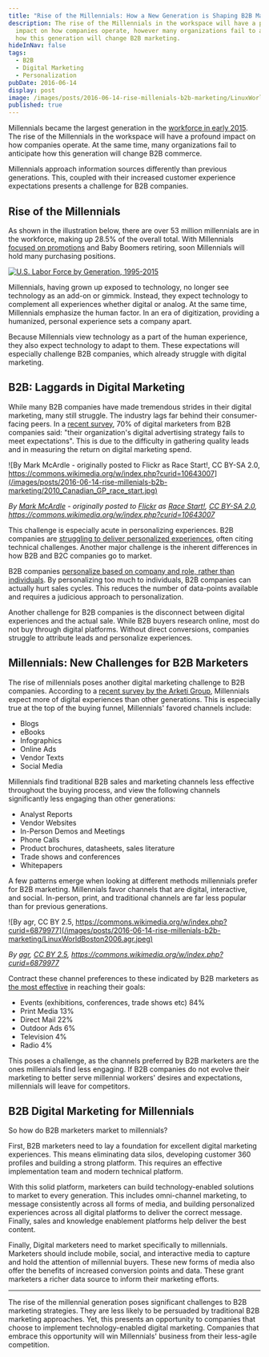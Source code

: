 ```yaml
---
title: "Rise of the Millennials: How a New Generation is Shaping B2B Marketing"
description: The rise of the Millennials in the workspace will have a profound
  impact on how companies operate, however many organizations fail to anticipate
  how this generation will change B2B marketing.
hideInNav: false
tags:
  - B2B
  - Digital Marketing
  - Personalization
pubDate: 2016-06-14
display: post
image: /images/posts/2016-06-14-rise-millenials-b2b-marketing/LinuxWorldBoston2006.agr.jpeg
published: true
---
```


Millennials became the largest generation in the [workforce in early 2015](http://www.pewresearch.org/fact-tank/2015/05/11/millennials-surpass-gen-xers-as-the-largest-generation-in-u-s-labor-force/). The rise of the Millennials in the workspace will have a profound impact on how companies operate. At the same time, many organizations fail to anticipate how this generation will change B2B commerce.

Millennials approach information sources differently than previous generations. This, coupled with their increased customer experience expectations presents a challenge for B2B companies.

## Rise of the Millennials

As shown in the illustration below, there are over 53 million millennials are in the workforce, making up 28.5% of the overall total. With Millennials [focused on promotions](https://www.pwc.com/m1/en/services/consulting/documents/millennials-at-work.pdf) and Baby Boomers retiring, soon Millennials will hold many purchasing positions. 

[![U.S. Labor Force by Generation, 1995-2015](http://www.pewresearch.org/files/2015/05/FT_15.05.04_genLaborForceComposition1.png)](http://www.pewresearch.org/fact-tank/2015/05/11/millennials-surpass-gen-xers-as-the-largest-generation-in-u-s-labor-force/ft%5F15-05-04%5Fgenlaborforcecomposition-2/)

Millennials, having grown up exposed to technology, no longer see technology as an add-on or gimmick. Instead, they expect technology to complement all experiences whether digital or analog. At the same time, Millennials emphasize the human factor. In an era of digitization, providing a humanized, personal experience sets a company apart. 

Because Millennials view technology as a part of the human experience, they also expect technology to adapt to them. These expectations will especially challenge B2B companies, which already struggle with digital marketing.

## B2B: Laggards in Digital Marketing

While many B2B companies have made tremendous strides in their digital marketing, many still struggle. The industry lags far behind their consumer-facing peers. In a [recent survey](http://www.fiercecmo.com/story/survey-b2b-marketers-struggle-digital-marketing-roi-measurement/2016-03-01), 70% of digital marketers from B2B companies said: "their organization's digital advertising strategy fails to meet expectations". This is due to the difficulty in gathering quality leads and in measuring the return on digital marketing spend.

![By Mark McArdle - originally posted to Flickr as Race Start!, CC BY-SA 2.0, https://commons.wikimedia.org/w/index.php?curid=10643007](/images/posts/2016-06-14-rise-millenials-b2b-marketing/2010_Canadian_GP_race_start.jpg) 

_By [Mark McArdle](http://flickr.com/people/12169388@N05) \- originally posted to [Flickr](//commons.wikimedia.org/wiki/Flickr "Flickr") as [Race Start!](http://flickr.com/photos/12169388@N05/4698614072), [CC BY-SA 2.0](http://creativecommons.org/licenses/by-sa/2.0 "Creative Commons Attribution-Share Alike 2.0"), https://commons.wikimedia.org/w/index.php?curid=10643007_

This challenge is especially acute in personalizing experiences. B2B companies are [struggling to deliver personalized experiences](http://venturebeat.com/2015/11/05/b2b-buyers-expect-b2c-like-personalization-but-b2b-sellers-struggle/), often citing technical challenges. Another major challenge is the inherent differences in how B2B and B2C companies go to market. 

B2B companies [personalize based on company and role, rather than individuals](http://www.demandgenreport.com/industry-topics/content-strategies/2669-b2b-marketers-look-to-personalize-web-content-by-company-industry-and-role.html). By personalizing too much to individuals, B2B companies can actually hurt sales cycles. This reduces the number of data-points available and requires a judicious approach to personalization.

Another challenge for B2B companies is the disconnect between digital experiences and the actual sale. While B2B buyers research online, most do not buy through digital platforms. Without direct conversions, companies struggle to attribute leads and personalize experiences.

## Millennials: New Challenges for B2B Marketers

The rise of millennials poses another digital marketing challenge to B2B companies. According to a [recent survey by the Arketi Group](http://arketi.com/three-generations-survey), Millennials expect more of digital experiences than other generations. This is especially true at the top of the buying funnel, Millennials' favored channels include:

* Blogs
* eBooks
* Infographics
* Online Ads
* Vendor Texts
* Social Media

Millennials find traditional B2B sales and marketing channels less effective throughout the buying process, and view the following channels significantly less engaging than other generations:

* Analyst Reports
* Vendor Websites
* In-Person Demos and Meetings
* Phone Calls
* Product brochures, datasheets, sales literature
* Trade shows and conferences
* Whitepapers

A few patterns emerge when looking at different methods millennials prefer for B2B marketing. Millennials favor channels that are digital, interactive, and social. In-person, print, and traditional channels are far less popular than for previous generations.

![By agr, CC BY 2.5, https://commons.wikimedia.org/w/index.php?curid=6879977](/images/posts/2016-06-14-rise-millenials-b2b-marketing/LinuxWorldBoston2006.agr.jpeg) 

_By [agr](//commons.wikimedia.org/wiki/User:ArnoldReinhold), [CC BY 2.5](http://creativecommons.org/licenses/by/2.5 "Creative Commons Attribution 2.5"), https://commons.wikimedia.org/w/index.php?curid=6879977_

Contract these channel preferences to these indicated by B2B marketers as [the most effective](http://www.regalix.com/wp-content/uploads/2015/01/State-of-B2B-Marketing-2015.pdf) in reaching their goals:

* Events (exhibitions, conferences, trade shows etc) 84%
* Print Media 13%
* Direct Mail 22%
* Outdoor Ads 6%
* Television 4%
* Radio 4%

This poses a challenge, as the channels preferred by B2B marketers are the ones millennials find less engaging. If B2B companies do not evolve their marketing to better serve millennial workers' desires and expectations, millennials will leave for competitors. 

## B2B Digital Marketing for Millennials

So how do B2B marketers market to millennials?

First, B2B marketers need to lay a foundation for excellent digital marketing experiences. This means eliminating data silos, developing customer 360 profiles and building a strong platform. This requires an effective implementation team and modern technical platform. 

With this solid platform, marketers can build technology-enabled solutions to market to every generation. This includes omni-channel marketing, to message consistently across all forms of media, and building personalized experiences across all digital platforms to deliver the correct message. Finally, sales and knowledge enablement platforms help deliver the best content.

Finally, Digital marketers need to market specifically to millennials. Marketers should include mobile, social, and interactive media to capture and hold the attention of millennial buyers. These new forms of media also offer the benefits of increased conversion points and data. These grant marketers a richer data source to inform their marketing efforts.

---

The rise of the millennial generation poses significant challenges to B2B marketing strategies. They are less likely to be persuaded by traditional B2B marketing approaches. Yet, this presents an opportunity to companies that choose to implement technology-enabled digital marketing. Companies that embrace this opportunity will win Millennials' business from their less-agile competition.
